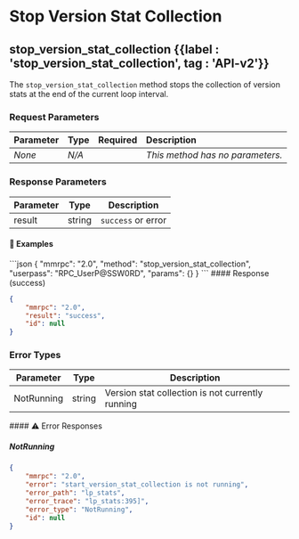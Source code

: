 
# Stop Version Stat Collection

## stop\_version\_stat\_collection {{label : 'stop_version_stat_collection', tag : 'API-v2'}}

The `stop_version_stat_collection` method stops the collection of version stats at the end of the current loop interval.

### Request Parameters

| Parameter | Type  | Required | Description                      |
| :-------- | :---- | :------: | :------------------------------- |
| *None*    | *N/A* |          | *This method has no parameters.* |

### Response Parameters

| Parameter | Type   | Description        |
| --------- | ------ | ------------------ |
| result    | string | `success` or error |

#### 📌 Examples

<CodeGroup title="Stop Version Stat Collection" tag="POST" label="stop_version_stat_collection" mm2MethodDecorate="true">
  ```json
  {
    "mmrpc": "2.0",
    "method": "stop_version_stat_collection",
    "userpass": "RPC_UserP@SSW0RD",
    "params": {}
  }
  ```
</CodeGroup>

<CollapsibleSection expandedText="Hide Stop Version Stat Collection Response" collapsedText="Show Stop Version Stat Collection Response">
  #### Response (success)

  ```json
  {
      "mmrpc": "2.0",
      "result": "success",
      "id": null
  }
  ```
</CollapsibleSection>

### Error Types

| Parameter  | Type   | Description                                      |
| ---------- | ------ | ------------------------------------------------ |
| NotRunning | string | Version stat collection is not currently running |

<CollapsibleSection expandedText="Hide Error Responses" collapsedText="Show Error Responses">
  #### ⚠️ Error Responses

  ##### NotRunning

  ```json
  {
      "mmrpc": "2.0",
      "error": "start_version_stat_collection is not running",
      "error_path": "lp_stats",
      "error_trace": "lp_stats:395]",
      "error_type": "NotRunning",
      "id": null
  }
  ```
</CollapsibleSection>
